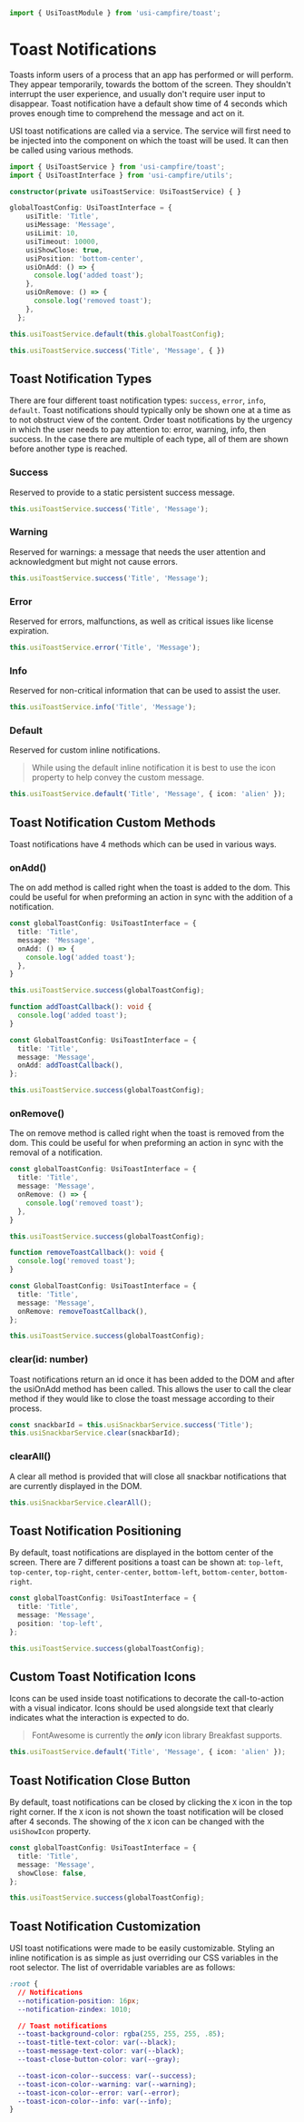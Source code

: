 ```ts
import { UsiToastModule } from 'usi-campfire/toast';
```

# Toast Notifications
Toasts inform users of a process that an app has performed or will perform. They appear temporarily, towards the
bottom of the screen. They shouldn't interrupt the user experience, and usually don't require user input to disappear.
Toast notification have a default show time of 4 seconds which proves enough time to comprehend the message and act
on it.

USI toast notifications are called via a service. The service will first need to be injected into the component on
which the toast will be used. It can then be called using various methods.

```ts
import { UsiToastService } from 'usi-campfire/toast';
import { UsiToastInterface } from 'usi-campfire/utils';

constructor(private usiToastService: UsiToastService) { }

globalToastConfig: UsiToastInterface = {
    usiTitle: 'Title',
    usiMessage: 'Message',
    usiLimit: 10,
    usiTimeout: 10000,
    usiShowClose: true,
    usiPosition: 'bottom-center',
    usiOnAdd: () => {
      console.log('added toast');
    },
    usiOnRemove: () => {
      console.log('removed toast');
    },
  };

this.usiToastService.default(this.globalToastConfig);

this.usiToastService.success('Title', 'Message', { })
```

## Toast Notification Types
There are four different toast notification types: `success`, `error`, `info`, `default`. Toast notifications
should typically only be shown one at a time as to not obstruct view of the content. Order toast notifications by the
urgency in which the user needs to pay attention to: error, warning, info, then success. In the case there are multiple
of each type, all of them are shown before another type is reached.

### Success
Reserved to provide to a static persistent success message.

```ts
this.usiToastService.success('Title', 'Message');
```

### Warning
Reserved for warnings: a message that needs the user attention and acknowledgment but might not cause errors.

```ts
this.usiToastService.success('Title', 'Message');
```

### Error
Reserved for errors, malfunctions, as well as critical issues like license expiration.

```ts
this.usiToastService.error('Title', 'Message');
```

### Info
Reserved for non-critical information that can be used to assist the user.

```ts
this.usiToastService.info('Title', 'Message');
```

### Default
Reserved for custom inline notifications.

> While using the default inline notification it is best to use the icon property to help convey the custom message.

```ts
this.usiToastService.default('Title', 'Message', { icon: 'alien' });
```

## Toast Notification Custom Methods
Toast notifications have 4 methods which can be used in various ways.

### onAdd()
The on add method is called right when the toast is added to the dom. This could be useful for when preforming an
action in sync with the addition of a notification.

```ts
const globalToastConfig: UsiToastInterface = {
  title: 'Title',
  message: 'Message',
  onAdd: () => {
    console.log('added toast');
  },
}

this.usiToastService.success(globalToastConfig);
```

```ts
function addToastCallback(): void {
  console.log('added toast');
}

const GlobalToastConfig: UsiToastInterface = {
  title: 'Title',
  message: 'Message',
  onAdd: addToastCallback(),
};

this.usiToastService.success(globalToastConfig);
```

### onRemove()
The on remove method is called right when the toast is removed from the dom. This could be useful for when preforming
an action in sync with the removal of a notification.

```ts
const globalToastConfig: UsiToastInterface = {
  title: 'Title',
  message: 'Message',
  onRemove: () => {
    console.log('removed toast');
  },
}

this.usiToastService.success(globalToastConfig);
```

```ts
function removeToastCallback(): void {
  console.log('removed toast');
}

const GlobalToastConfig: UsiToastInterface = {
  title: 'Title',
  message: 'Message',
  onRemove: removeToastCallback(),
};

this.usiToastService.success(globalToastConfig);
```

### clear(id: number)
Toast notifications return an id once it has been added to the DOM and after the usiOnAdd method has been called.
This allows the user to call the clear method if they would like to close the toast message according to their process.

```ts
const snackbarId = this.usiSnackbarService.success('Title');
this.usiSnackbarService.clear(snackbarId);
```

### clearAll()
A clear all method is provided that will close all snackbar notifications that are currently displayed in the DOM.

```ts
this.usiSnackbarService.clearAll();
```

## Toast Notification Positioning
By default, toast notifications are displayed in the bottom center of the screen. There are 7 different positions a
toast can be shown at: `top-left`, `top-center`, `top-right`, `center-center`, `bottom-left`, `bottom-center`,
`bottom-right`.

```ts
const globalToastConfig: UsiToastInterface = {
  title: 'Title',
  message: 'Message',
  position: 'top-left',
};

this.usiToastService.success(globalToastConfig);
```

## Custom Toast Notification Icons
Icons can be used inside toast notifications to decorate the call-to-action with a visual indicator. Icons should be
used alongside text that clearly indicates what the interaction is expected to do.

> FontAwesome is currently the ***only*** icon library Breakfast supports.

```ts
this.usiToastService.default('Title', 'Message', { icon: 'alien' });
```

## Toast Notification Close Button
By default, toast notifications can be closed by clicking the `X` icon in the top right corner. If the `X` icon is not
shown the toast notification will be closed after 4 seconds. The showing of the `X` icon can be changed with the
`usiShowIcon` property.

```ts
const globalToastConfig: UsiToastInterface = {
  title: 'Title',
  message: 'Message',
  showClose: false,
};

this.usiToastService.success(globalToastConfig);
```

## Toast Notification Customization
USI toast notifications were made to be easily customizable. Styling an inline notification is as simple as just
overriding our CSS variables in the root selector. The list of overridable variables are as follows:

```css
:root {
  // Notifications
  --notification-position: 16px;
  --notification-zindex: 1010;

  // Toast notifications
  --toast-background-color: rgba(255, 255, 255, .85);
  --toast-title-text-color: var(--black);
  --toast-message-text-color: var(--black);
  --toast-close-button-color: var(--gray);

  --toast-icon-color--success: var(--success);
  --toast-icon-color--warning: var(--warning);
  --toast-icon-color--error: var(--error);
  --toast-icon-color--info: var(--info);
}
```
